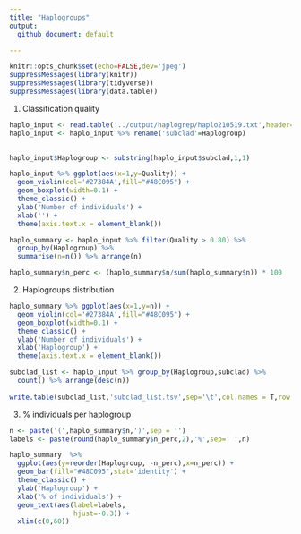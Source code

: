 ```yaml
---
title: "Haplogroups"
output: 
  github_document: default

---
```


```r
knitr::opts_chunk$set(echo=FALSE,dev='jpeg')
suppressMessages(library(knitr))
suppressMessages(library(tidyverse))
suppressMessages(library(data.table))
```

1. Classification quality

```r
haplo_input <- read.table('../output/haplogrep/haplo210519.txt',header=T) 
haplo_input <- haplo_input %>% rename('subclad'=Haplogroup) 
  

haplo_input$Haplogroup <- substring(haplo_input$subclad,1,1)

haplo_input %>% ggplot(aes(x=1,y=Quality)) + 
  geom_violin(col='#27384A',fill="#48C095") +
  geom_boxplot(width=0.1) +
  theme_classic() +
  ylab('Number of individuals') +
  xlab('') +
  theme(axis.text.x = element_blank())

haplo_summary <- haplo_input %>% filter(Quality > 0.80) %>% 
  group_by(Haplogroup) %>% 
  summarise(n=n()) %>% arrange(n)

haplo_summary$n_perc <- (haplo_summary$n/sum(haplo_summary$n)) * 100
```

2. Haplogroups distribution

```r
haplo_summary %>% ggplot(aes(x=1,y=n)) + 
  geom_violin(col='#27384A',fill="#48C095") +
  geom_boxplot(width=0.1) +
  theme_classic() +
  ylab('Number of individuals') +
  xlab('Haplogroup') +
  theme(axis.text.x = element_blank())

subclad_list <- haplo_input %>% group_by(Haplogroup,subclad) %>% 
  count() %>% arrange(desc(n))
  
write.table(subclad_list,'subclad_list.tsv',sep='\t',col.names = T,row.names = F,quote = F)
```

3. % individuals per haplogroup

```r
n <- paste('(',haplo_summary$n,')',sep = '')
labels <- paste(round(haplo_summary$n_perc,2),'%',sep=' ',n)

haplo_summary  %>% 
  ggplot(aes(y=reorder(Haplogroup, -n_perc),x=n_perc)) +
  geom_bar(fill="#48C095",stat='identity') + 
  theme_classic() +
  ylab('Haplogroup') +
  xlab('% of individuals') +
  geom_text(aes(label=labels,
                hjust=-0.3)) +
  xlim(c(0,60))

```

